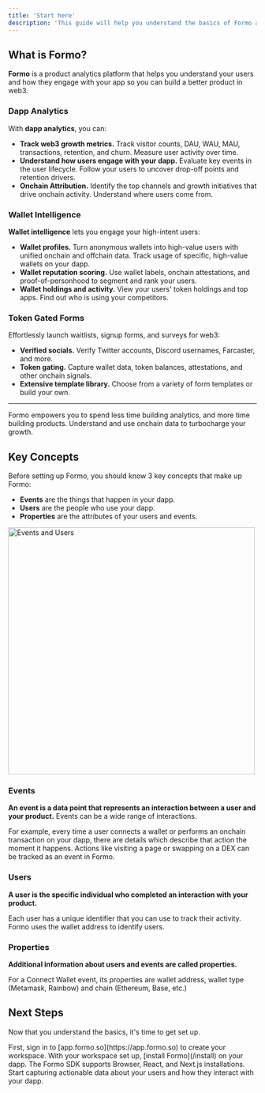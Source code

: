 ```yaml
---
title: 'Start here'
description: 'This guide will help you understand the basics of Formo and how to get started. '
---
```


## What is Formo?

**Formo** is a product analytics platform that helps you understand your users and how they engage with your app so you can build a better product in web3. 


### Dapp Analytics

With **dapp analytics**, you can: 

- **Track web3 growth metrics.** Track visitor counts, DAU, WAU, MAU, transactions, retention, and churn. Measure user activity over time.
- **Understand how users engage with your dapp.** Evaluate key events in the user lifecycle. Follow your users to uncover drop-off points and retention drivers.
- **Onchain Attribution.** Identify the top channels and growth initiatives that drive onchain activity. Understand where users come from. 

### Wallet Intelligence

**Wallet intelligence** lets you engage your high-intent users:

-   **Wallet profiles.** Turn anonymous wallets into high-value users with unified onchain and offchain data. Track usage of specific, high-value wallets on your dapp. 
-   **Wallet reputation scoring.** Use wallet labels, onchain attestations, and proof-of-personhood to segment and rank your users.
-   **Wallet holdings and activity.** View your users' token holdings and top apps. Find out who is using your competitors.

### Token Gated Forms

Effortlessly launch waitlists, signup forms, and surveys for web3:

-   **Verified socials.** Verify Twitter accounts, Discord usernames, Farcaster, and more.
-   **Token gating.** Capture wallet data, token balances, attestations, and other onchain signals.
-   **Extensive template library.** Choose from a variety of form templates or build your own.

----

Formo empowers you to spend less time building analytics, and more time building products. Understand and use onchain data to turbocharge your growth. 

## Key Concepts

Before setting up Formo, you should know 3 key concepts that make up Formo:

- **Events** are the things that happen in your dapp.
- **Users** are the people who use your dapp.
- **Properties** are the attributes of your users and events.

<Frame>
	<img width="500" src="/images/event.avif" alt="Events and Users" />
</Frame>

### Events

**An event is a data point that represents an interaction between a user and your product.** Events can be a wide range of interactions. 

For example, every time a user connects a wallet or performs an onchain transaction on your dapp, there are details which describe that action the moment it happens. 
Actions like visiting a page or swapping on a DEX can be tracked as an event in Formo.

### Users

**A user is the specific individual who completed an interaction with your product.**

Each user has a unique identifier that you can use to track their activity. Formo uses the wallet address to identify users.

### Properties

**Additional information about users and events are called properties.**

For a Connect Wallet event, its properties are wallet address, wallet type (Metamask, Rainbow) and chain (Ethereum, Base, etc.)

## Next Steps

Now that you understand the basics, it's time to get set up.

<Steps>
  <Step title="Create a workspace">
    First, sign in to [app.formo.so](https://app.formo.so) to create your workspace.
  </Step>
  <Step title="Install Formo">
    With your workspace set up, [install Formo](/install) on your dapp. The Formo SDK supports Browser, React, and Next.js installations.
  </Step>
  <Step title="Success!">
    Start capturing actionable data about your users and how they interact with your dapp.
  </Step>
</Steps>
